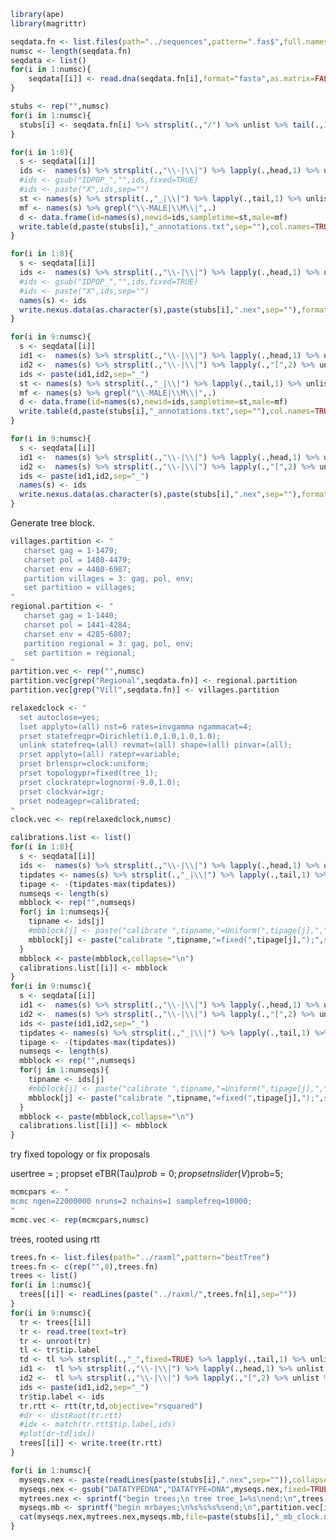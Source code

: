```r
library(ape)
library(magrittr)
```


```r
seqdata.fn <- list.files(path="../sequences",pattern=".fas$",full.names=TRUE)
numsc <- length(seqdata.fn)
seqdata <- list()
for(i in 1:numsc){
    seqdata[[i]] <- read.dna(seqdata.fn[i],format="fasta",as.matrix=FALSE) # NB as.matrix=FALSE required for NEXUS output as below
}
```

```r
stubs <- rep("",numsc)
for(i in 1:numsc){
  stubs[i] <- seqdata.fn[i] %>% strsplit(.,"/") %>% unlist %>% tail(.,1) %>% strsplit(.,".",fixed=TRUE) %>% unlist %>% head(.,1)
}
```



```r
for(i in 1:8){
  s <- seqdata[[i]]
  ids <-  names(s) %>% strsplit(.,"\\-|\\|") %>% lapply(.,head,1) %>% unlist %>% as.character
  #ids <- gsub("IDPOP_","",ids,fixed=TRUE)
  #ids <- paste("X",ids,sep="")
  st <- names(s) %>% strsplit(.,"_|\\|") %>% lapply(.,tail,1) %>% unlist %>% as.double
  mf <- names(s) %>% grepl("\\-MALE|\\M\\|",.)
  d <- data.frame(id=names(s),newid=ids,sampletime=st,male=mf)
  write.table(d,paste(stubs[i],"_annotations.txt",sep=""),col.names=TRUE,row.names=FALSE,quote=FALSE,sep="\t")
}
```

```r
for(i in 1:8){
  s <- seqdata[[i]]
  ids <-  names(s) %>% strsplit(.,"\\-|\\|") %>% lapply(.,head,1) %>% unlist %>% as.character
  #ids <- gsub("IDPOP_","",ids,fixed=TRUE)
  #ids <- paste("X",ids,sep="")
  names(s) <- ids
  write.nexus.data(as.character(s),paste(stubs[i],".nex",sep=""),format="dna",interleaved=FALSE)
}
```

```r
for(i in 9:numsc){
  s <- seqdata[[i]]
  id1 <-  names(s) %>% strsplit(.,"\\-|\\|") %>% lapply(.,head,1) %>% unlist %>% as.character
  id2 <-  names(s) %>% strsplit(.,"\\-|\\|") %>% lapply(.,"[",2) %>% unlist %>% as.character
  ids <- paste(id1,id2,sep="_")
  st <- names(s) %>% strsplit(.,"_|\\|") %>% lapply(.,tail,1) %>% unlist %>% as.double
  mf <- names(s) %>% grepl("\\-MALE|\\M\\|",.)
  d <- data.frame(id=names(s),newid=ids,sampletime=st,male=mf)
  write.table(d,paste(stubs[i],"_annotations.txt",sep=""),col.names=TRUE,row.names=FALSE,quote=FALSE,sep="\t")
}
```

```r
for(i in 9:numsc){
  s <- seqdata[[i]]
  id1 <-  names(s) %>% strsplit(.,"\\-|\\|") %>% lapply(.,head,1) %>% unlist %>% as.character
  id2 <-  names(s) %>% strsplit(.,"\\-|\\|") %>% lapply(.,"[",2) %>% unlist %>% as.character
  ids <- paste(id1,id2,sep="_")
  names(s) <- ids
  write.nexus.data(as.character(s),paste(stubs[i],".nex",sep=""),format="dna",interleaved=FALSE)
}
```

Generate tree block.

```r
villages.partition <- "
   charset gag = 1-1479;
   charset pol = 1480-4479;
   charset env = 4480-6987;
   partition villages = 3: gag, pol, env;
   set partition = villages;
"
regional.partition <- "
   charset gag = 1-1440;
   charset pol = 1441-4284;
   charset env = 4285-6807;
   partition regional = 3: gag, pol, env;
   set partition = regional;
"
partition.vec <- rep("",numsc)
partition.vec[grep("Regional",seqdata.fn)] <- regional.partition
partition.vec[grep("Vill",seqdata.fn)] <- villages.partition
```

```r
relaxedclock <- "
  set autoclose=yes;
  lset applyto=(all) nst=6 rates=invgamma ngammacat=4;
  prset statefreqpr=Dirichlet(1.0,1.0,1.0,1.0);
  unlink statefreq=(all) revmat=(all) shape=(all) pinvar=(all);
  prset applyto=(all) ratepr=variable;
  prset brlenspr=clock:uniform;
  prset topologypr=fixed(tree_1);
  prset clockratepr=lognorm(-9.0,1.0);
  prset clockvar=igr;
  prset nodeagepr=calibrated;
"
clock.vec <- rep(relaxedclock,numsc)
```

```r
calibrations.list <- list()
for(i in 1:8){
  s <- seqdata[[i]]
  ids <-  names(s) %>% strsplit(.,"\\-|\\|") %>% lapply(.,head,1) %>% unlist %>% as.character
  tipdates <- names(s) %>% strsplit(.,"_|\\|") %>% lapply(.,tail,1) %>% unlist %>% as.double
  tipage <- -(tipdates-max(tipdates))
  numseqs <- length(s)
  mbblock <- rep("",numseqs)
  for(j in 1:numseqs){
    tipname <- ids[j]
    #mbblock[j] <- paste("calibrate ",tipname,"=Uniform(",tipage[j],",",tipage[j],");",sep="")
    mbblock[j] <- paste("calibrate ",tipname,"=fixed(",tipage[j],");",sep="")
  }
  mbblock <- paste(mbblock,collapse="\n")
  calibrations.list[[i]] <- mbblock
}
for(i in 9:numsc){
  s <- seqdata[[i]]
  id1 <-  names(s) %>% strsplit(.,"\\-|\\|") %>% lapply(.,head,1) %>% unlist %>% as.character
  id2 <-  names(s) %>% strsplit(.,"\\-|\\|") %>% lapply(.,"[",2) %>% unlist %>% as.character
  ids <- paste(id1,id2,sep="_")
  tipdates <- names(s) %>% strsplit(.,"_|\\|") %>% lapply(.,tail,1) %>% unlist %>% as.double
  tipage <- -(tipdates-max(tipdates))
  numseqs <- length(s)
  mbblock <- rep("",numseqs)
  for(j in 1:numseqs){
    tipname <- ids[j]
    #mbblock[j] <- paste("calibrate ",tipname,"=Uniform(",tipage[j],",",tipage[j],");",sep="")
    mbblock[j] <- paste("calibrate ",tipname,"=fixed(",tipage[j],");",sep="")
  }
  mbblock <- paste(mbblock,collapse="\n")
  calibrations.list[[i]] <- mbblock
}
```

try fixed topology or fix proposals

usertree = ;
propset eTBR(Tau)$prob=0;
propset nslider(V)$prob=5;

```r
mcmcpars <- "
mcmc ngen=22000000 nruns=2 nchains=1 samplefreq=10000;
"
mcmc.vec <- rep(mcmcpars,numsc)
```

trees, rooted using rtt

```r
trees.fn <- list.files(path="../raxml",pattern="bestTree")
trees.fn <- c(rep("",8),trees.fn)
trees <- list()
for(i in 1:numsc){
  trees[[i]] <- readLines(paste("../raxml/",trees.fn[i],sep=""))
}
for(i in 9:numsc){
  tr <- trees[[i]]
  tr <- read.tree(text=tr)
  tr <- unroot(tr)
  tl <- tr$tip.label
  td <- tl %>% strsplit(.,"_",fixed=TRUE) %>% lapply(.,tail,1) %>% unlist %>% as.double
  id1 <-  tl %>% strsplit(.,"\\-|\\|") %>% lapply(.,head,1) %>% unlist %>% as.character
  id2 <-  tl %>% strsplit(.,"\\-|\\|") %>% lapply(.,"[",2) %>% unlist %>% as.character
  ids <- paste(id1,id2,sep="_")
  tr$tip.label <- ids
  tr.rtt <- rtt(tr,td,objective="rsquared")
  #dr <- distRoot(tr.rtt)
  #idx <- match(tr.rtt$tip.label,ids)
  #plot(dr~td[idx])
  trees[[i]] <- write.tree(tr.rtt)
}
```


```r
for(i in 1:numsc){
  myseqs.nex <- paste(readLines(paste(stubs[i],".nex",sep="")),collapse="\n")
  myseqs.nex <- gsub("DATATYPEDNA","DATATYPE=DNA",myseqs.nex,fixed=TRUE)
  mytrees.nex <- sprintf("begin trees;\n tree tree_1=%s\nend;\n",trees[[i]])
  myseqs.mb <- sprintf("begin mrbayes;\n%s%s%s%send;\n",partition.vec[i],clock.vec[i],calibrations.list[[i]],mcmc.vec[i])
  cat(myseqs.nex,mytrees.nex,myseqs.mb,file=paste(stubs[i],"_mb_clock.nex",sep=""),sep="\n")
}
```

